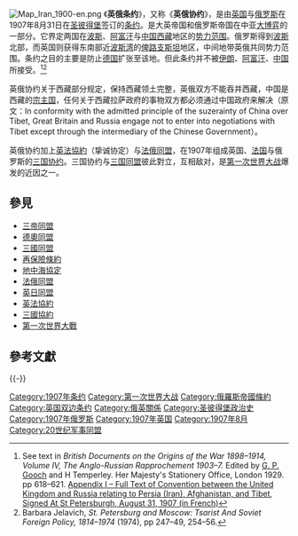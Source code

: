 {{第一次世界大战的导火索}}
[[File:Map_Iran_1900-en.png|thumb]]
《'''英俄条约'''》，又称《'''英俄协约'''》，是由[[大不列顛及愛爾蘭聯合王國|英国]]与[[俄罗斯帝国|俄罗斯]]在1907年8月31日在[[圣彼得堡|圣彼得堡]]签订的[[条约|条约]]。是大英帝国和俄罗斯帝国在中亚[[大博弈|大博弈]]的一部分。它界定两国在[[伊朗|波斯]]、[[阿富汗|阿富汗]]与[[中国|中国]][[西藏|西藏]]地区的[[势力范围|势力范围]]。俄罗斯得到[[波斯|波斯]]北部，而英国则获得东南部近[[波斯湾|波斯湾]]的[[俾路支斯坦|俾路支斯坦]]地区，中间地带英俄共同势力范围。条约之目的主要是防止[[德国|德国]]扩张至该地。但此条约并不被[[伊朗|伊朗]]、[[阿富汗|阿富汗]]、[[中国|中国]]所接受。<ref>See text in ''British Documents on the Origins of the War 1898–1914, Volume IV, The Anglo-Russian Rapprochement 1903–7.'' Edited by [[G._P._Gooch|G. P. Gooch]] and H Temperley. Her Majesty's Stationery Office, London 1929. pp 618–621. [https://archive.org/stream/britishdocuments04greabyu#page/618/mode/2up Appendix I – Full Text of Convention between the United Kingdom and Russia relating to Persia (Iran), Afghanistan, and Tibet, Signed At St Petersburgh, August 31, 1907 (in French)]</ref><ref>Barbara Jelavich, ''St. Petersburg and Moscow: Tsarist And Soviet Foreign Policy, 1814–1974'' (1974), pp 247–49, 254–56.</ref>

英俄协约关于西藏部分规定，保持西藏领土完整，英俄双方不能吞并西藏，中国是西藏的[[宗主国|宗主国]]，任何关于西藏拉萨政府的事物双方都必须通过中国政府来解决（原文：In conformity with the admitted principle of the suzerainty of China over Tibet, Great Britain and Russia engage not to enter into negotiations with Tibet except through the intermediary of the Chinese Government）。

英俄协约加上[[英法協約|英法協約]]（挚诚协定）与[[法俄同盟|法俄同盟]]，在1907年组成英国、[[法国|法国]]与俄罗斯的[[三国协约|三国协约]]。三国协约与[[三国同盟|三国同盟]]彼此對立，互相敌对，是[[第一次世界大战|第一次世界大战]]爆发的近因之一。

== 參見 ==
* [[三帝同盟|三帝同盟]]
* [[德奧同盟|德奧同盟]]
* [[三國同盟|三國同盟]]
* [[再保險條約|再保險條約]]
* [[地中海協定|地中海協定]]
* [[法俄同盟|法俄同盟]]
* [[英日同盟|英日同盟]]
* [[英法協約|英法協約]]
* [[三國協約|三國協約]]
* [[第一次世界大戰|第一次世界大戰]]
==參考文獻==
{{Reflist|2}}
{{-}}
{{大國外交}}
[[Category:1907年条约|Category:1907年条约]]
[[Category:第一次世界大战|Category:第一次世界大战]]
[[Category:俄羅斯帝國條約|Category:俄羅斯帝國條約]]
[[Category:英国双边条约|Category:英国双边条约]]
[[Category:俄英關係|Category:俄英關係]]
[[Category:圣彼得堡政治史|Category:圣彼得堡政治史]]
[[Category:1907年俄罗斯|Category:1907年俄罗斯]]
[[Category:1907年英国|Category:1907年英国]]
[[Category:1907年8月|Category:1907年8月]]
[[Category:20世纪军事同盟|Category:20世纪军事同盟]]

{{hist-stub}}